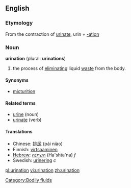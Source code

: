 {{wikipedia}}
==English==

===Etymology===
From the contraction of [[urinate]], urin + [[-ation]]

===Noun===
'''urination''' (plural: '''urinations''')

# the process of [[eliminating]] liquid [[waste]] from the body.

====Synonyms====
*[[micturition]]

====Related terms====
*[[urine]] (noun)
*[[urinate]] (verb)

====Translations====
*Chinese: [[排尿]] (pái niào)
*Finnish: [[virtsaaminen]]
*[[Hebrew]]: [[השתנה]] (Ha'shta'na) ''f''
*Swedish: [[urinering]] ''c''

[[Category:Bodily fluids]]

[[pl:urination]]
[[vi:urination]]
[[zh:urination]]